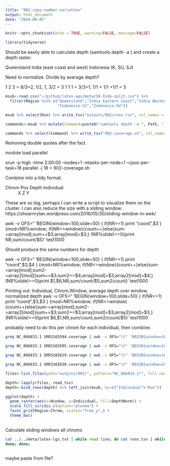 ```yaml
---
title: "902-copy-number-variation"
output: html_document
date: "2024-08-05"
---
```


```r
knitr::opts_chunk$set(echo = TRUE, warning=FALSE, message=FALSE)
```

```r
library(tidyverse)
```

Should be easily able to calculate depth (samtools depth -a ) and create a depth raster.

Queensland
India (east coast and west)
Indonesia (K, SU, SJ)

Need to normalize. Divide by average depth?

1 2 3 = 6/3=2, 1/2, 1, 3/2 = 3
1 1 1 = 3/3=1, 1/1 + 1/1 +1/1 = 3


```r
msub<-read_csv("~/github/lates-wgs/meta/58-Indo-split.csv") %>% 
  filter(Region %in% c("Queensland","India Eastern Coast","India Western Coast","Indonesia-K",
                       "Indonesia-SJ","Indonesia-SU"))

msub %>% select(Run) %>% write_tsv("outputs/902/runs.tsv", col_names = FALSE)
```

```r
commands<-msub %>% mutate(Command=paste0("samtools depth -a ", Path, " | awk '{print $1, $2, $3, $3/",Coverage, ", ",Coverage,","," \042",Run, "\042}' ", " | grep NC ",  ">", " outputs/902/",Run,".coverage"))

commands %>% select(Command) %>% write_tsv("902-coverage.sh", col_names = FALSE)
```

Removing double quotes after the fact.

module load parallel
 
srun -p high --time 2:00:00 --nodes=1 --ntasks-per-node=1 --cpus-per-task=18 parallel -j 18 < 902-coverage.sh

Combine into a tidy format.

Chrom Pos Depth Individual
~ X Z Y

These are so big, perhaps I can write a script to visualize them on the cluster.  I can also reduce the size with a sliding window: https://shearnrylan.wordpress.com/2016/05/30/sliding-window-in-awk/

awk -v OFS="\t" 'BEGIN{window=100;slide=50} { if(NR==1) print "coord",$3 } {mod=NR%window; if(NR<=window){count++}else{sum-=array[mod];sum+=$3;array[mod]=$3;} (NR%slide)==0{print NR,sum/count/$5}' test1000

Should produce the same numbers for depth

awk -v OFS="\t" 'BEGIN{window=100;slide=50} { if(NR==1) print "coord",$3,$4 } {mod=NR%window; if(NR<=window){count++}else{sum-=array[mod];sum2-=array2[mod]}sum+=$3;sum2+=$4;array[mod]=$3;array2[mod]=$4;} (NR%slide)==0{print $1,$6,NR,sum/count/$5,sum2/count}' test1000


Printing out: Individual, Chrom,Window, average depth over window, normalized depth
awk -v OFS="\t" 'BEGIN{window=100;slide=50} { if(NR==1) print "coord",$3,$3 } {mod=NR%window; if(NR<=window){count++}else{sum-=array[mod];sum2-=array2[mod]}sum+=$3;sum2+=$3;array[mod]=$3;array2[mod]=$3;} (NR%slide)==0{print $6,$1,NR,sum/count,sum2/count/$5}' test1000

probably need to do this per chrom for each individual, then combine.

```sh
grep NC_066833.1 SRR3165594.coverage | awk -v OFS="\t" 'BEGIN{window=10000;slide=5000} { if(NR==1) print "Individual","Chrom","Window","Avg","DepthNorm" } {mod=NR%window; if(NR<=window){count++}else{sum-=array[mod];sum2-=array2[mod]}sum+=$3;sum2+=$3;array[mod]=$3;array2[mod]=$3;} (NR%slide)==0{print $6,$1,NR,sum/count,sum2/count/$5}' > NC_066833.1-SRR3165594.window

grep NC_066833.1 SRR3165595.coverage | awk -v OFS="\t" 'BEGIN{window=10000;slide=5000} { if(NR==1) print "Individual","Chrom","Window","Avg","DepthNorm" } {mod=NR%window; if(NR<=window){count++}else{sum-=array[mod];sum2-=array2[mod]}sum+=$3;sum2+=$3;array[mod]=$3;array2[mod]=$3;} (NR%slide)==0{print $6,$1,NR,sum/count,sum2/count/$5}' > NC_066833.1-SRR3165595.window

grep NC_066833.1 SRR3165629.coverage | awk -v OFS="\t" 'BEGIN{window=10000;slide=5000} { if(NR==1) print "Individual","Chrom","Window","Avg","DepthNorm" } {mod=NR%window; if(NR<=window){count++}else{sum-=array[mod];sum2-=array2[mod]}sum+=$3;sum2+=$3;array[mod]=$3;array2[mod]=$3;} (NR%slide)==0{print $6,$1,NR,sum/count,sum2/count/$5}' > NC_066833.1-SRR3165629.window

grep NC_066833.1 SRR3165630.coverage | awk -v OFS="\t" 'BEGIN{window=10000;slide=5000} { if(NR==1) print "Individual","Chrom","Window","Avg","DepthNorm" } {mod=NR%window; if(NR<=window){count++}else{sum-=array[mod];sum2-=array2[mod]}sum+=$3;sum2+=$3;array[mod]=$3;array2[mod]=$3;} (NR%slide)==0{print $6,$1,NR,sum/count,sum2/count/$5}' > NC_066833.1-SRR3165630.window
```




```r
files<-list.files(path="outputs/902/", pattern="NC_066833.1*", full.names = TRUE)

depth<-lapply(files, read_tsv)
depth<-bind_rows(depth) %>% left_join(msub, by=c("Individual"="Run"))
```

```r
ggplot(depth) + 
  geom_raster(aes(x=Window, y=Individual, fill=DepthNorm)) +
  scale_fill_viridis_c(option="plasma") + 
  facet_grid(Region~Chrom, scales="free_y",) +
  theme_bw()
  
```



Calculate sliding windows all chroms

```sh
cat ../../meta/lates-lgs.txt | while read line; do cat runs.tsv | while read run; do echo grep $line $run.coverage; paste command ; echo $line-$run.window;
done; done;



```

maybe paste from file?